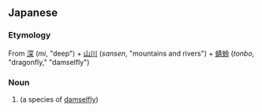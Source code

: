 ==Japanese==
{{ja-kanjitab|み|さん|せん}}

===Etymology===
From [[深]] (''mi'', "deep") + [[山川]] (''sansen'', "mountains and rivers") + [[蜻蛉]] (''tonbo'', "dragonfly," "damselfly")

===Noun===
{{ja-noun|みやまがわとんぼ|ミヤマガワトンボ}}

# {{taxlink|Calopteryx cornelia|species|noshow=1}} (a species of [[damselfly]])